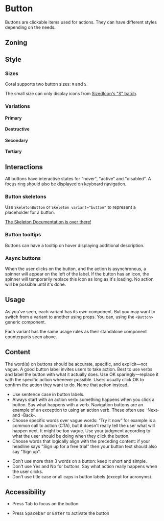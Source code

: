 
<Meta title="Clickable/Button" />

# Button

<Status id="button" />

Buttons are clickable items used for actions. They can have different styles depending on the needs.

## Zoning

<FigmaImage
	src="https://www.figma.com/file/vvJTHBAgiLfBpgeKEjmvvZ/Buttons?node-id=2919%3A7371"
	alt="zoning image for buttons"
/>

## Style

### Sizes

Coral supports two button sizes: `M` and `S`.

The small size can only display icons from [SizedIcon's "S" batch](/docs/icons-sizedicon--docs).

### Variations

<FigmaImage
	src="https://www.figma.com/file/vvJTHBAgiLfBpgeKEjmvvZ/Buttons?node-id=3371%3A33589"
	alt="Buttons in all their variations"
/>

<Canvas withSource="closed">
	<Story of={Stories.Variations} />
</Canvas>

#### Primary

<Canvas withSource="closed">
	<Story of={Stories.PrimaryVariations} />
</Canvas>

<Canvas>
	<Story of={Stories.Primary} />
</Canvas>

<ArgTypes of={Stories.Primary} />

#### Destructive

<Canvas withSource="closed">
	<Story of={Stories.DestructiveVariations} />
</Canvas>

<Canvas>
	<Story of={Stories.Destructive} />
</Canvas>

<ArgTypes of={Stories.Destructive} />

#### Secondary

<Canvas withSource="closed">
	<Story of={Stories.SecondaryVariations} />
</Canvas>

<Canvas>
	<Story of={Stories.Secondary} />
</Canvas>

<ArgTypes of={Stories.Secondary} />

#### Tertiary

<Canvas withSource="closed">
	<Story of={Stories.TertiaryVariations} />
</Canvas>

<Canvas>
	<Story of={Stories.Tertiary} />
</Canvas>

<ArgTypes of={Stories.Tertiary} />

## Interactions

All buttons have interactive states for "hover", "active" and "disabled". A focus ring should also be displayed on keyboard navigation.

### Button skeletons

Use `SkeletonButton` or `Skeleton variant="button"` to represent a placeholder for a button.

<Canvas>
	<Story of={Stories.SkeletonButton} />
</Canvas>

[The Skeleton Documentation is over there!](/docs/feedback-skeleton--docs)

### Button tooltips

Buttons can have a tooltip on hover displaying additional description.

<Canvas>
	<Story of={Stories.TooltipButton} />
</Canvas>

### Async buttons

When the user clicks on the button, and the action is asynchronous, a spinner will appear on the left of the label.
If the button has an icon, the spinner will temporarily replace this icon as long as it's loading.
No action will be possible until it's done.

<Canvas>
	<Story of={Stories.Loading} />
</Canvas>

## Usage

As you've seen, each variant has its own component. But you may want to switch from a variant to another using props.
You can, using the `<Button>` generic component.

<Canvas>
	<Story of={Stories.VariantComponent} />
</Canvas>

Each variant has the same usage rules as their standalone component counterparts seen above.

## Content

The word(s) on buttons should be accurate, specific, and explicit—not vague.
A good button label invites users to take action.
Best to use verbs and label the button with what it actually does.
Use OK sparingly—replace it with the specific action whenever possible.
Users usually click OK to confirm the action they want to do.
Name that action instead.

<Use>
	<Use.Do>
		<ul>
			<li>Use sentence case in button labels.</li>
			<li>
				Always start with an action verb: something happens when you click a button. Say what
				happens with a verb. Navigation buttons are an example of an exception to using an action
				verb. These often use -Next- and -Back-.
			</li>
			<li>
				Choose specific words over vague words: “Try it now” for example is a common call to action
				(CTA), but it doesn't really tell the user what will happen next. It might be too vague. Use
				your judgment according to what the user should be doing when they click the button.
			</li>
			<li>
				Choose words that logically align with the preceding content: if your headline says "Sign up
				for a free trial" then your button text should also say "Sign up".
			</li>
		</ul>
	</Use.Do>
	<Use.Dont>
		<ul>
			<li>Don’t use more than 3 words on a button: keep it short and simple.</li>
			<li>
				Don't use Yes and No for buttons. Say what action really happens when the user clicks.
			</li>
			<li>Don't use title case or all caps in button labels (except for acronyms).</li>
		</ul>
	</Use.Dont>
</Use>

## Accessibility

- Press <kbd>Tab</kbd> to focus on the button

- Press <kbd>Spacebar</kbd> or <kbd>Enter</kbd> to activate the button
